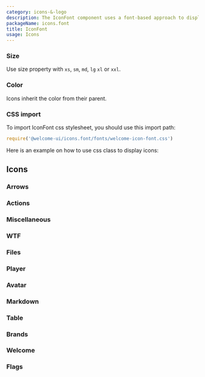 ```yaml
---
category: icons-&-logo
description: The IconFont component uses a font-based approach to display scalable icons. It provides a collection of icons that can be styled with CSS, just like text, ensuring consistency and flexibility in size, color, and other properties. This component is ideal for adding visually appealing and responsive icons to your application, enhancing user interface and experience.
packageName: icons.font
title: IconFont
usage: Icons
---
```


### Size

Use size property with `xs`, `sm`, `md`, `lg` `xl` or `xxl`.

<div data-playground="sizes.tsx" data-component="IconFont"></div>

### Color

Icons inherit the color from their parent.

<div data-playground="color.tsx" data-component="IconFont"></div>

### CSS import

To import IconFont css stylesheet, you should use this import path:

```jsx
require('@welcome-ui/icons.font/fonts/welcome-icon-font.css')
```

Here is an example on how to use css class to display icons:

<div data-playground="css.tsx" data-component="IconFont"></div>

## Icons

### Arrows

<div data-icons="arrows" data-icons-font="true"></div>

### Actions

<div data-icons="actions" data-icons-font="true"></div>

### Miscellaneous

<div data-icons="miscellaneous" data-icons-font="true"></div>

### WTF

<div data-icons="wtf" data-icons-font="true"></div>

### Files

<div data-icons="files" data-icons-font="true"></div>

### Player

<div data-icons="player" data-icons-font="true"></div>

### Avatar

<div data-icons="avatar" data-icons-font="true"></div>

### Markdown

<div data-icons="markdown" data-icons-font="true"></div>

### Table

<div data-icons="table" data-icons-font="true"></div>

### Brands

<div data-icons="brands" data-icons-font="true"></div>

### Welcome

<div data-icons="welcome" data-icons-font="true"></div>

### Flags

<div data-icons="flags" data-icons-font="true"></div>
